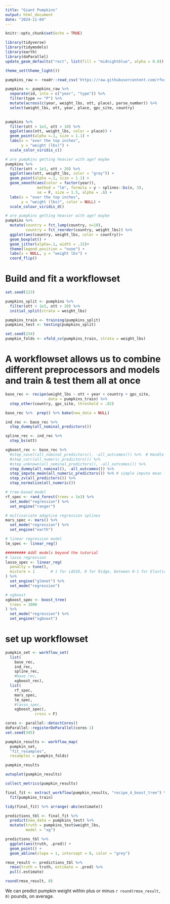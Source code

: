 ```yaml
---
title: "Giant Pumpkins"
output: html_document
date: "2024-11-04"
---
```


```r
knitr::opts_chunk$set(echo = TRUE)

library(tidyverse)
library(tidymodels)
library(earth)
library(doParallel)
update_geom_defaults("rect", list(fill = "midnightblue", alpha = 0.8))

theme_set(theme_light())
```

```r
pumpkins_raw <- readr::read_csv('https://raw.githubusercontent.com/rfordatascience/tidytuesday/master/data/2021/2021-10-19/pumpkins.csv')
```

```r
pumpkins <- pumpkins_raw %>% 
  separate(id, into = c("year", "type")) %>% 
  filter(type == "P") %>% 
  mutate(across(c(year, weight_lbs, ott, place), parse_number)) %>% 
  select(weight_lbs, ott, year, place, gpc_site, country)
  
```

```r
pumpkins %>% 
  filter(ott < 1e3, ott > 10) %>% 
  ggplot(aes(ott, weight_lbs, color = place)) + 
  geom_point(alpha =.1, size = 1.1) + 
  labs(x = "over the top inches",
       y = "weight (lbs)") + 
  scale_color_viridis_c()

```

```r
# are pumpkins getting heavier with age? maybe
pumpkins %>% 
  filter(ott < 1e3, ott > 20) %>% 
  ggplot(aes(ott, weight_lbs, color = "grey")) + 
  geom_point(alpha =.1, size = 1.1) + 
  geom_smooth(aes(color = factor(year)),
              method = "lm", formula = y ~ splines::bs(x, 3),
              se = F, size = 1.5, alpha = .6) +
  labs(x = "over the top inches",
       y = "weight (lbs)", color = NULL) + 
  scale_colour_viridis_d()

```

```r
# are pumpkins getting heavier with age? maybe
pumpkins %>% 
  mutate(country = fct_lump(country, n=10),
         country = fct_reorder(country, weight_lbs)) %>% 
  ggplot(aes(country, weight_lbs, color = country))+
  geom_boxplot() +
  geom_jitter(alpha=.1, width = .15)+
  theme(legend.position = "none") +
  labs(x = NULL, y = "weight lbs") + 
  coord_flip()

```

# Build and fit a workflowset
```r
set.seed(123)

pumpkins_split <- pumpkins %>% 
  filter(ott < 1e3, ott > 20) %>% 
  initial_split(strata = weight_lbs)

pumpkins_train <- training(pumpkins_split)
pumpkins_test <- testing(pumpkins_split)

set.seed(234)
pumpkin_folds <- vfold_cv(pumpkins_train, strata = weight_lbs)

```

# A workflowset allows us to combine different preprocessors and models and train & test them all at once
```r
base_rec <- recipe(weight_lbs ~ ott + year + country + gpc_site, 
                   data = pumpkins_train) %>% 
  step_other(country, gpc_site, threshold = .02)

base_rec %>%  prep() %>% bake(new_data = NULL)

ind_rec <- base_rec %>% 
  step_dummy(all_nominal_predictors())

spline_rec <- ind_rec %>% 
  step_bs(ott)

xgboost_rec <- base_rec %>%  
  #step_novel(all_nominal_predictors(), -all_outcomes()) %>%  # Handle unseen levels by marking them as "novel"
  #step_corr(all_numeric_predictors()) %>%
  #step_unknown(all_nominal_predictors(), -all_outcomes()) %>% 
  step_dummy(all_nominal(), -all_outcomes()) %>% 
  step_impute_mean(all_numeric_predictors()) %>% # simple impute mean for now
  step_zv(all_predictors()) %>% 
  step_normalize(all_numeric())

```

```r
# tree-based model
rf_spec <- rand_forest(trees = 1e3) %>% 
  set_mode("regression") %>% 
  set_engine("ranger")

# multivariate adaptive regression splines
mars_spec <- mars() %>% 
  set_mode("regression") %>% 
  set_engine("earth")

# linear regression model
lm_spec <- linear_reg()

######### Addl models beyond the tutorial
# lasso regression
lasso_spec <- linear_reg(
  penalty = tune(),
  mixture = 1       # 1 for LASSO, 0 for Ridge, between 0-1 for Elastic Net
) %>% 
  set_engine("glmnet") %>% 
  set_mode("regression")

# xgboost
xgboost_spec <- boost_tree(
  trees = 1000
) %>% 
  set_mode("regression") %>% 
  set_engine("xgboost")


```

# set up workflowset
```r
pumpkin_set <- workflow_set(
  list(
    base_rec, 
    ind_rec, 
    spline_rec,
    #base_rec,
    xgboost_rec),
  list(
    rf_spec, 
    mars_spec, 
    lm_spec,
    #lasso_spec,
    xgboost_spec),
             cross = F)

```

```r
cores <- parallel::detectCores()
doParallel::registerDoParallel(cores-1)
set.seed(345)

pumpkin_results <- workflow_map(
  pumpkin_set,
  "fit_resamples",
  resamples = pumpkin_folds)

pumpkin_results
```

```r
autoplot(pumpkin_results)

```

```r
collect_metrics(pumpkin_results)
```

```r
final_fit <- extract_workflow(pumpkin_results, "recipe_4_boost_tree") %>% 
  fit(pumpkins_train)

tidy(final_fit) %>% arrange(-abs(estimate))
```

```r
predictions_tbl <- final_fit %>% 
  predict(new_data = pumpkins_test) %>% 
  mutate(truth = pumpkins_test$weight_lbs,
         model = "xg")

predictions_tbl %>% 
  ggplot(aes(truth, .pred)) + 
  geom_point() + 
  geom_abline(slope = 1, intercept = 0, color = "grey")

```

```r
rmse_result <- predictions_tbl %>%
  rmse(truth = truth, estimate = .pred) %>% 
  pull(.estimate)

round(rmse_result, 0)
```
We can predict pumpkin weight within plus or minus `r round(rmse_result, 0)` pounds, on average.




